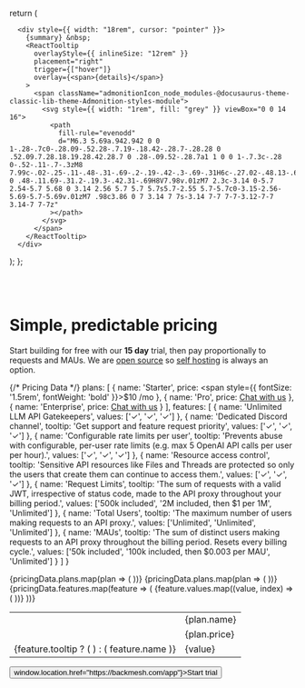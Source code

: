 
  return (

      <div style={{ width: "18rem", cursor: "pointer" }}>
        {summary} &nbsp;
        <ReactTooltip
          overlayStyle={{ inlineSize: "12rem" }}
          placement="right"
          trigger={["hover"]}
          overlay={<span>{details}</span>}
        >
          <span className="admonitionIcon_node_modules-@docusaurus-theme-classic-lib-theme-Admonition-styles-module">
            <svg style={{ width: "1rem", fill: "grey" }} viewBox="0 0 14 16">
              <path
                fill-rule="evenodd"
                d="M6.3 5.69a.942.942 0 0 1-.28-.7c0-.28.09-.52.28-.7.19-.18.42-.28.7-.28.28 0 .52.09.7.28.18.19.28.42.28.7 0 .28-.09.52-.28.7a1 1 0 0 1-.7.3c-.28 0-.52-.11-.7-.3zM8 7.99c-.02-.25-.11-.48-.31-.69-.2-.19-.42-.3-.69-.31H6c-.27.02-.48.13-.69.31-.2.2-.3.44-.31.69h1v3c.02.27.11.5.31.69.2.2.42.31.69.31h1c.27 0 .48-.11.69-.31.2-.19.3-.42.31-.69H8V7.98v.01zM7 2.3c-3.14 0-5.7 2.54-5.7 5.68 0 3.14 2.56 5.7 5.7 5.7s5.7-2.55 5.7-5.7c0-3.15-2.56-5.69-5.7-5.69v.01zM7 .98c3.86 0 7 3.14 7 7s-3.14 7-7 7-7-3.12-7-7 3.14-7 7-7z"
              ></path>
            </svg>
          </span>
        </ReactTooltip>
      </div>

);
};

<br></br>

<h1 style={{ textAlign: "center" }}>Simple, predictable pricing</h1>
<p style={{ textAlign: "center", marginBottom: "4rem", fontSize: "1.3rem" }}>
  Start building for free with our <b>15 day</b> trial, then pay proportionally to requests and MAUs. We are <a href='https://github.com/backmesh/backmesh'>open source</a> so <a href='/docs/selfhost'>self hosting</a> is always an option.
</p>

<div style={{ marginBottom: '4rem'}}></div>

{/* Pricing Data */}
  plans: [
    { name: 'Starter', price: <span><span style={{ fontSize: '1.5rem', fontWeight: 'bold' }}>$10</span> /mo</span> },
    { name: 'Pro', price: <a href="https://tawk.to/chat/67b9b45a4db380190f4dfecd/1ikmmh09h">Chat with us</a> },
    { name: 'Enterprise', price: <a href="https://tawk.to/chat/67b9b45a4db380190f4dfecd/1ikmmh09h">Chat with us</a> }
  ],
  features: [
    {
      name: 'Unlimited LLM API Gatekeepers',
      values: ['✓', '✓', '✓']
    },
    {
      name: 'Dedicated Discord channel',
      tooltip: 'Get support and feature request priority',
      values: ['✓', '✓', '✓']
    },
    {
      name: 'Configurable rate limits per user',
      tooltip: 'Prevents abuse with configurable, per-user rate limits (e.g. max 5 OpenAI API calls per user per hour).',
      values: ['✓', '✓', '✓']
    },
    {
      name: 'Resource access control',
      tooltip: 'Sensitive API resources like Files and Threads are protected so only the users that create them can continue to access them.',
      values: ['✓', '✓', '✓']
    },
    {
      name: 'Request Limits',
      tooltip: 'The sum of requests with a valid JWT, irrespective of status code, made to the API proxy throughout your billing period.',
      values: ['500k included', '2M included, then $1 per 1M', 'Unlimited']
    },
    {
      name: 'Total Users',
      tooltip: 'The maximum number of users making requests to an API proxy.',
      values: ['Unlimited', 'Unlimited', 'Unlimited']
    },
    {
      name: 'MAUs',
      tooltip: 'The sum of distinct users making requests to an API proxy throughout the billing period. Resets every billing cycle.',
      values: ['50k included', '100k included, then $0.003 per MAU', 'Unlimited']
    }
  ]
}

<div style={{ marginBottom: '4rem' }}>
  <table style={{ width: '100%', borderCollapse: 'collapse' }}>
    <tr style={{ border: 'none' }}>
      <td style={{ border: 'none' }}></td>
      {pricingData.plans.map(plan => (
        <td key={plan.name} style={{ textAlign: 'center', border: 'none', fontWeight: 'bold' }}>
          {plan.name}
        </td>
      ))}
    </tr>
    <tr>
      <td style={{ borderTop: 'none' }}></td>
      {pricingData.plans.map(plan => (
        <td key={plan.name} style={{ textAlign: 'center', borderTop: 'none' }}>
          {plan.price}
        </td>
      ))}
    </tr>
    {pricingData.features.map(feature => (
      <tr key={feature.name}>
        <td>
          {feature.tooltip ? (
            <Tooltip summary={feature.name} details={feature.tooltip} />
          ) : (
            feature.name
          )}
        </td>
        {feature.values.map((value, index) => (
          <td key={index} style={{ textAlign: 'center' }}>{value}</td>
        ))}
      </tr>
    ))}
  </table>
</div>

<div style={{ textAlign: 'center', marginTop: '80px', marginBottom: '80px' }}>
  <button className="button button--primary button--lg" onClick={() => window.location.href="https://backmesh.com/app"}>Start trial</button>
</div>
